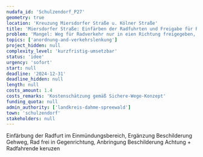 ```yaml
---
nudafa_id: 'Schulzendorf_P27'
geometry: true
location: 'Kreuzung Miersdorfer Straße u. Kölner Straße'
title: 'Miersdorfer Straße: Einfärben der Radfuhrten und Freigabe für Rad in Gegenrichtung'
problem: 'Mangel: Weg für Radverkehr nur in eien Richtung freigegeben, Alternative nicht vorhanden'
topics: ['anordnung-and-verkehrslenkung']
project_hidden: null
complexity_level: 'kurzfristig-umsetzbar'
status: 'idee'
urgency: 'sofort'
start: null
deadline: '2024-12-31'
deadline_hidden: null
length: null
costs_amount: 1.4
costs_remarks: 'Kostenschätzung gemäß Sichere-Wege-Konzept'
funding_quota: null
admin_authority: ['landkreis-dahme-spreewald']
town: 'schulzendorf'
stakeholders: null
---
```


Einfärbung der Radfurt im Einmündungsbereich, Ergänzung Beschilderung Gehweg, Rad frei in Gegenrichtung, Anbringung Beschilderung Achtung + Radfahrende keruzen
